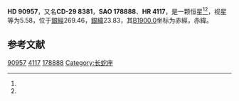 {{Starbox begin
| name = HD 90957
}}
{{Starbox observe
| epoch = [[J2000.0|J2000.0]]
| constell = {{星座名待查}}<ref name=SIMBAD>{{cite web
 | url=http://simbad.u-strasbg.fr/simbad/sim-id?Ident=HR+4117
 | title =Pulsating variable Star
 | publisher=Centre de Données astronomiques de Strasbourg
 | work=SIMBAD
 | accessdate=2012-07-13}}</ref><ref name=DATA>{{cite web
 | url=http://vizier.u-strasbg.fr/viz-bin/VizieR-5?-out.add=.&-source=5050&-corr=PK=HR&-out.max=9999&HR=4117
 | title=VizieR Detailed Page
 | accessdate=2012-07-13
 | archive-date=2019-02-16
 | archive-url=https://web.archive.org/web/20190216122117/http://vizier.u-strasbg.fr/viz-bin/VizieR-5?-out.add=.&-source=5050&-corr=PK=HR&-out.max=9999&HR=4117
 | dead-url=no
 }}</ref>
| 星官 = 
| ra = {{RA|10|29|29}}<ref name=SIMBAD /><ref name=DATA />
| dec = {{DEC|-29|39|49}}<ref name=SIMBAD /><ref name=DATA />
| appmag_v = 5.58<ref name=SIMBAD /><ref name=DATA />
}}
{{Starbox character
| class = K5III<ref name=SIMBAD /><ref name=DATA />
| b-v = 1.42<ref name=SIMBAD /><ref name=DATA />
| u-b = 1.72<ref name=SIMBAD /><ref name=DATA />
| r-i = <ref name=SIMBAD /><ref name=DATA />
| variable = 
}}
{{Starbox astrometry
| radial_v = 1.72
| prop_mo_ra = -5
| parallax = 
| p_error = 
}}
{{Starbox catalog
| names =CD-29 8381，[[SAO星表|SAO]] 178888，[[HD星表|HD]] 90957，[[HR星表|HR]] 4117}}
{{Starbox reference |Simbad=HR+4117}}
{{Starbox end}}

'''HD 90957'''，又名'''CD-29 8381'''，'''SAO 178888'''、'''HR 4117'''，是一颗恒星<ref name=SIMBAD /><ref name=DATA />，视星等为5.58，位于[[銀道座標系|銀經]]269.46，[[銀道座標系|銀緯]]23.83，其[[B1900.0|B1900.0]]坐标为赤經{{RA|10|24|51.7}}，赤緯{{DEC|-29|23.83|8}}。

== 参考文献 ==
{{reflist}}

{{star-stub}}

[[Category:HD和HDE天體|90957]]
[[Category:HR天體|4117]]
[[Category:SAO天體|178888]]
[[Category:长蛇座|Category:长蛇座]]